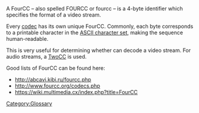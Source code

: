 A FourCC – also spelled FOURCC or fourcc – is a 4-byte identifier which specifies the format of a video stream.

Every [[codec]] has its own unique FourCC.  Commonly, each byte corresponds to a printable character in the [[wikipedia:ASCII|ASCII character set]], making the sequence human-readable.

This is very useful for determining whether {{VLC}} can decode a video stream.  For audio streams, a [https://wiki.multimedia.cx/index.php/TwoCC TwoCC] is used.

Good lists of FourCC can be found here:
* http://abcavi.kibi.ru/fourcc.php
* http://www.fourcc.org/codecs.php
* https://wiki.multimedia.cx/index.php?title=FourCC

[[Category:Glossary]]